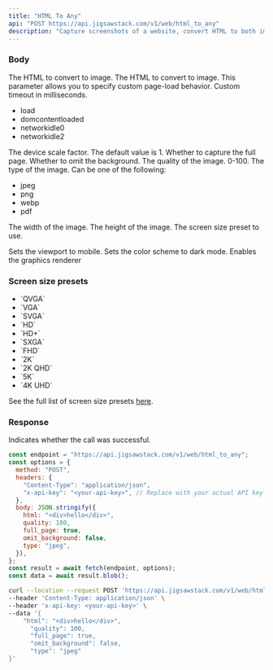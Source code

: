 ```yaml
---
title: "HTML To Any"
api: "POST https://api.jigsawstack.com/v1/web/html_to_any"
description: "Capture screenshots of a website, convert HTML to both image and PDF formats."
---
```


### Body

<ParamField body="html" type="string">
  The HTML to convert to image.
</ParamField>

<ParamField body="url" type="string">
  The HTML to convert to image.
</ParamField>

<ParamField body="goto_options" type="object">
  This parameter allows you to specify custom page-load behavior.
  <Expandable title="property">
    <ResponseField name="timeout" type="number">
      Custom timeout in milliseconds.
    </ResponseField>
    <ResponseField name="wait_until" type="string">
      <ul>
        <li>load</li>
        <li>domcontentloaded</li>
        <li>networkidle0</li>
        <li>networkidle2</li>
      </ul>
    </ResponseField>
  </Expandable>
</ParamField>
<ParamField body="scale" type="number" initialValue="1">
  The device scale factor. The default value is 1.
</ParamField>
<ParamField body="full_page" type="boolean">
  Whether to capture the full page.
</ParamField>

<ParamField body="omit_background" type="boolean">
  Whether to omit the background.
</ParamField>

<ParamField body="quality" type="number" default="75">
  The quality of the image. 0-100.
</ParamField>

<ParamField body="type" type="string" default="png">
  The type of the image. Can be one of the following:
  <ul>
    <li>jpeg</li>
    <li>png</li>
    <li>webp</li>
    <li>pdf</li>
  </ul>
</ParamField>

<ParamField body="width" type="number" default="1920">
  The width of the image.
</ParamField>

<ParamField body="height" type="number" default="1080">
  The height of the image.
</ParamField>

<ParamField body="size_preset" type="string">
  The screen size preset to use.
</ParamField>

<ParamField body="pdf_display_header_footer" type="boolean"></ParamField>

<ParamField body="pdf_print_background" type="boolean"></ParamField>
<ParamField body="pdf_page_range" type="string"></ParamField>

<ParamField body="is_mobile" type="boolean">
  Sets the viewport to mobile.
</ParamField>
<ParamField body="dark_mode" type="boolean">
  Sets the color scheme to dark mode.
</ParamField>
<ParamField body="use_graphic_renderer" type="boolean">
  Enables the graphics renderer
</ParamField>
<Snippet file="header.mdx" />

### Screen size presets

<ul>
  <li>`QVGA`</li>
  <li>`VGA`</li>
  <li>`SVGA`</li>
  <li>`HD`</li>
  <li>`HD+`</li>
  <li>`SXGA`</li>
  <li>`FHD`</li>
  <li>`2K`</li>
  <li>`2K QHD`</li>
  <li>`5K`</li>
  <li>`4K UHD`</li>
</ul>

See the full list of screen size presets [here](https://gist.github.com/iamNarcisse/c48d72301de1c12f722cf2eb175fc4bc).

### Response

<ResponseField name="success" type="boolean">
  Indicates whether the call was successful.
</ResponseField>

<RequestExample>

```javascript Node.js
const endpoint = "https://api.jigsawstack.com/v1/web/html_to_any";
const options = {
  method: "POST",
  headers: {
    "Content-Type": "application/json",
    "x-api-key": "<your-api-key>", // Replace with your actual API key.
  },
  body: JSON.stringify({
    html: "<div>hello</div>",
    quality: 100,
    full_page: true,
    omit_background: false,
    type: "jpeg",
  }),
};
const result = await fetch(endpoint, options);
const data = await result.blob();
```

```bash cURL
curl --location --request POST 'https://api.jigsawstack.com/v1/web/html_to_any' \
--header 'Content-Type: application/json' \
--header 'x-api-key: <your-api-key>' \
--data '{
    "html": "<div>hello</div>",
      "quality": 100,
      "full_page": true,
      "omit_background": false,
      "type": "jpeg"
}'
```

</RequestExample>

<ResponseExample>

</ResponseExample>
